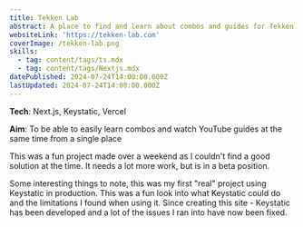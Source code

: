 ```yaml
---
title: Tekken Lab
abstract: A place to find and learn about combos and guides for Tekken 8
websiteLink: 'https://tekken-lab.com'
coverImage: /tekken-lab.png
skills:
  - tag: content/tags/ts.mdx
  - tag: content/tags/Nextjs.mdx
datePublished: 2024-07-24T14:00:00.000Z
lastUpdated: 2024-07-24T14:00:00.000Z
---
```


**Tech**: Next.js, Keystatic, Vercel

**Aim**: To be able to easily learn combos and watch YouTube guides at the same time from a single place

This was a fun project made over a weekend as I couldn't find a good solution at the time. It needs a lot more work, but is in a beta position.

Some interesting things to note, this was my first "real" project using Keystatic in production. This was a fun look into what Keystatic could do and the limitations I found when using it. Since creating this site - Keystatic has been developed and a lot of the issues I ran into have now been fixed.
